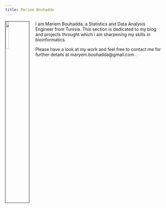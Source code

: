 ```yaml
---
title: Mariem Bouhadda
---
```

  
  <link rel="stylesheet" href="styles.css" type="text/css">
    
  <img src="turban (copy).JPG" style="width:15%; border:1px solid; margin-right: 20px" align="left">
      
I am Mariem Bouhadda, a Statistics and Data Analysis Engineer from Tunisia.
<!---I am working on building a career in cancer research and contributing to fighting against it. -->
  This section is dedicated to my blog and projects throught which i am sharpening my skills in bioinformatics.
<!--- #  - Bioinformatics : 
# - Statistics 
#  - Programming
#  - Biology 
#  - Genomics and genetics 
#  - Database Management 
#  - Data Mining and Machine Learning --> 
  
  Please have a look at my work and feel free to contact me for further details at maryem.bouhadda@gmail.com .
    
